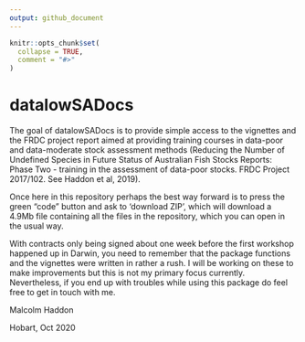 ```yaml
---
output: github_document
---
```


<!-- README.md is generated from README.Rmd. Please edit that file -->

```r
knitr::opts_chunk$set(
  collapse = TRUE,
  comment = "#>"
)
```

# datalowSADocs

<!-- badges: start -->
<!-- badges: end -->

The goal of datalowSADocs is to provide simple access to the vignettes and the FRDC project report aimed at providing training courses in data-poor and data-moderate stock assessment methods (Reducing the Number of Undefined Species in Future Status of Australian Fish Stocks Reports: Phase Two - training in the assessment of data-poor stocks. FRDC Project 2017/102. See Haddon et al, 2019).

Once here in this repository perhaps the best way forward is to press the green "code" button and ask to 'download ZIP', which will download a 4.9Mb file containing all the files in the repository, which you can open in the usual way.

With contracts only being signed about one week before the first workshop happened up in Darwin, you need to remember that the package functions and the vignettes were written in rather a rush. I will be working on these to make improvements but this is not my primary focus currently. Nevertheless, if you end up with troubles while using this package do feel free to get in touch with me.


Malcolm Haddon

Hobart, Oct 2020

